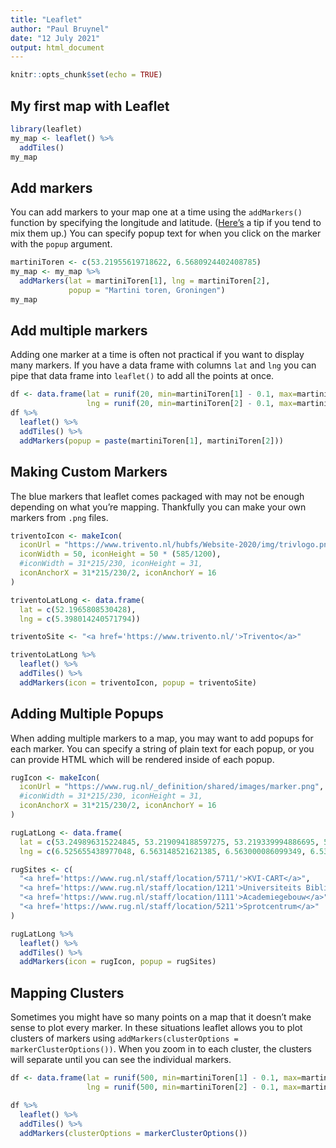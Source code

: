 ```yaml
---
title: "Leaflet"
author: "Paul Bruynel"
date: "12 July 2021"
output: html_document
---
```


```r
knitr::opts_chunk$set(echo = TRUE)
```

## My first map with Leaflet
```r
library(leaflet)
my_map <- leaflet() %>%
  addTiles()
my_map
```

## Add markers
You can add markers to your map one at a time using the
`addMarkers()` function by specifying the longitude and
latitude. ([Here's](https://twitter.com/drob/status/719927537330040832)
a tip if you tend to mix them up.) You can specify popup
text for when you click on the marker with the `popup` 
argument.
```r
martiniToren <- c(53.21955619718622, 6.5680924402408785)
my_map <- my_map %>%
  addMarkers(lat = martiniToren[1], lng = martiniToren[2],
             popup = "Martini toren, Groningen")
my_map
```

## Add multiple markers
Adding one marker at a time is often not practical if you
want to display many markers. If you have a data frame with
columns `lat` and `lng` you can pipe that data frame into
`leaflet()` to add all the points at once.
```r
df <- data.frame(lat = runif(20, min=martiniToren[1] - 0.1, max=martiniToren[1] + 0.1),
                 lng = runif(20, min=martiniToren[2] - 0.1, max=martiniToren[2] + 0.1))
df %>%
  leaflet() %>%
  addTiles() %>%
  addMarkers(popup = paste(martiniToren[1], martiniToren[2]))
```

## Making Custom Markers

The blue markers that leaflet comes packaged with may not be
enough depending on what you're mapping. Thankfully you can
make your own markers from `.png` files.

```r
triventoIcon <- makeIcon(
  iconUrl = "https://www.trivento.nl/hubfs/Website-2020/img/trivlogo.png",
  iconWidth = 50, iconHeight = 50 * (585/1200),
  #iconWidth = 31*215/230, iconHeight = 31,
  iconAnchorX = 31*215/230/2, iconAnchorY = 16
)

triventoLatLong <- data.frame(
  lat = c(52.1965808530428),
  lng = c(5.398014240571794))

triventoSite <- "<a href='https://www.trivento.nl/'>Trivento</a>"

triventoLatLong %>% 
  leaflet() %>%
  addTiles() %>%
  addMarkers(icon = triventoIcon, popup = triventoSite)

```

## Adding Multiple Popups
When adding multiple markers to a map, you may want to add
popups for each marker. You can specify a string of plain
text for each popup, or you can provide HTML which will be
rendered inside of each popup.

```r
rugIcon <- makeIcon(
  iconUrl = "https://www.rug.nl/_definition/shared/images/marker.png",
  #iconWidth = 31*215/230, iconHeight = 31,
  iconAnchorX = 31*215/230/2, iconAnchorY = 16
)

rugLatLong <- data.frame(
  lat = c(53.249896315224845, 53.219094188597275, 53.219339994886695, 53.237403442601135),
  lng = c(6.525655438977048, 6.563148521621385, 6.563000086099349, 6.531661220552787))

rugSites <- c(
  "<a href='https://www.rug.nl/staff/location/5711/'>KVI-CART</a>",
  "<a href='https://www.rug.nl/staff/location/1211'>Universiteits Bibliotheek</a>",
  "<a href='https://www.rug.nl/staff/location/1111'>Academiegebouw</a>",
  "<a href='https://www.rug.nl/staff/location/5211'>Sprotcentrum</a>"
)

rugLatLong %>% 
  leaflet() %>%
  addTiles() %>%
  addMarkers(icon = rugIcon, popup = rugSites)
```


## Mapping Clusters
Sometimes you might have so many points on a map that it
doesn't make sense to plot every marker. In these situations
leaflet allows you to plot clusters of markers using
`addMarkers(clusterOptions = markerClusterOptions())`. When
you zoom in to each cluster, the clusters will separate until
you can see the individual markers.
```r
df <- data.frame(lat = runif(500, min=martiniToren[1] - 0.1, max=martiniToren[1] + 0.1),
                 lng = runif(500, min=martiniToren[2] - 0.1, max=martiniToren[2] + 0.1))

df %>% 
  leaflet() %>%
  addTiles() %>%
  addMarkers(clusterOptions = markerClusterOptions())
```




